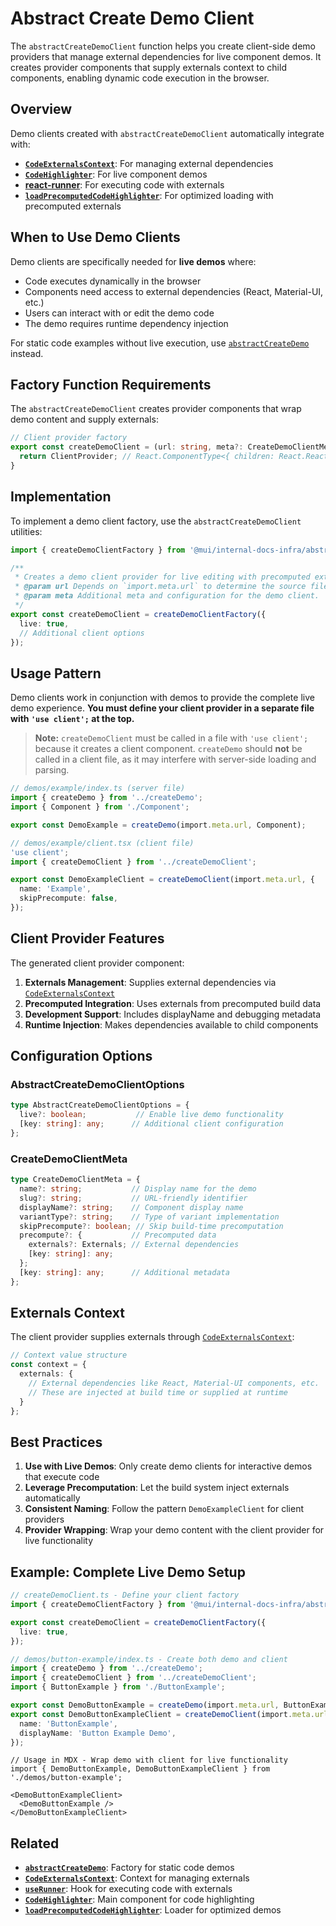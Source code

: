 # Abstract Create Demo Client

The `abstractCreateDemoClient` function helps you create client-side demo providers that manage external dependencies for live component demos. It creates provider components that supply externals context to child components, enabling dynamic code execution in the browser.

## Overview

Demo clients created with `abstractCreateDemoClient` automatically integrate with:

- **[`CodeExternalsContext`](../../components/code-externals-context/page.mdx)**: For managing external dependencies
- **[`CodeHighlighter`](../../components/code-highlighter/page.mdx)**: For live component demos
- **[react-runner](https://github.com/oku-ui/react-runner)**: For executing code with externals
- **[`loadPrecomputedCodeHighlighter`](../load-precomputed-code-highlighter/page.mdx)**: For optimized loading with precomputed externals

## When to Use Demo Clients

Demo clients are specifically needed for **live demos** where:

- Code executes dynamically in the browser
- Components need access to external dependencies (React, Material-UI, etc.)
- Users can interact with or edit the demo code
- The demo requires runtime dependency injection

For static code examples without live execution, use [`abstractCreateDemo`](../abstract-create-demo/page.mdx) instead.

## Factory Function Requirements

The `abstractCreateDemoClient` creates provider components that wrap demo content and supply externals:

```ts
// Client provider factory
export const createDemoClient = (url: string, meta?: CreateDemoClientMeta) => {
  return ClientProvider; // React.ComponentType<{ children: React.ReactNode }>
}
```

## Implementation

To implement a demo client factory, use the `abstractCreateDemoClient` utilities:

```ts
import { createDemoClientFactory } from '@mui/internal-docs-infra/abstractCreateDemoClient';

/**
 * Creates a demo client provider for live editing with precomputed externals.
 * @param url Depends on `import.meta.url` to determine the source file location.
 * @param meta Additional meta and configuration for the demo client.
 */
export const createDemoClient = createDemoClientFactory({
  live: true,
  // Additional client options
});
```

## Usage Pattern

Demo clients work in conjunction with demos to provide the complete live demo experience. **You must define your client provider in a separate file with `'use client';` at the top.**

> **Note:** `createDemoClient` must be called in a file with `'use client';` because it creates a client component. `createDemo` should **not** be called in a client file, as it may interfere with server-side loading and parsing.

```ts
// demos/example/index.ts (server file)
import { createDemo } from '../createDemo';
import { Component } from './Component';

export const DemoExample = createDemo(import.meta.url, Component);
```

```ts
// demos/example/client.tsx (client file)
'use client';
import { createDemoClient } from '../createDemoClient';

export const DemoExampleClient = createDemoClient(import.meta.url, {
  name: 'Example',
  skipPrecompute: false,
});
```

## Client Provider Features

The generated client provider component:

1. **Externals Management**: Supplies external dependencies via [`CodeExternalsContext`](../../components/code-externals-context/page.mdx)
2. **Precomputed Integration**: Uses externals from precomputed build data
3. **Development Support**: Includes displayName and debugging metadata
4. **Runtime Injection**: Makes dependencies available to child components

## Configuration Options

### AbstractCreateDemoClientOptions

```ts
type AbstractCreateDemoClientOptions = {
  live?: boolean;           // Enable live demo functionality
  [key: string]: any;      // Additional client configuration
};
```

### CreateDemoClientMeta

```ts
type CreateDemoClientMeta = {
  name?: string;           // Display name for the demo
  slug?: string;           // URL-friendly identifier
  displayName?: string;    // Component display name
  variantType?: string;    // Type of variant implementation
  skipPrecompute?: boolean; // Skip build-time precomputation
  precompute?: {           // Precomputed data
    externals?: Externals; // External dependencies
    [key: string]: any;
  };
  [key: string]: any;      // Additional metadata
};
```

## Externals Context

The client provider supplies externals through [`CodeExternalsContext`](../../components/code-externals-context/page.mdx):

```ts
// Context value structure
const context = {
  externals: {
    // External dependencies like React, Material-UI components, etc.
    // These are injected at build time or supplied at runtime
  }
};
```

## Best Practices

1. **Use with Live Demos**: Only create demo clients for interactive demos that execute code
2. **Leverage Precomputation**: Let the build system inject externals automatically
3. **Consistent Naming**: Follow the pattern `DemoExampleClient` for client providers
4. **Provider Wrapping**: Wrap your demo content with the client provider for live functionality

## Example: Complete Live Demo Setup

```ts
// createDemoClient.ts - Define your client factory
import { createDemoClientFactory } from '@mui/internal-docs-infra/abstractCreateDemoClient';

export const createDemoClient = createDemoClientFactory({
  live: true,
});
```

```ts
// demos/button-example/index.ts - Create both demo and client
import { createDemo } from '../createDemo';
import { createDemoClient } from '../createDemoClient';
import { ButtonExample } from './ButtonExample';

export const DemoButtonExample = createDemo(import.meta.url, ButtonExample);
export const DemoButtonExampleClient = createDemoClient(import.meta.url, {
  name: 'ButtonExample',
  displayName: 'Button Example Demo',
});
```

```tsx
// Usage in MDX - Wrap demo with client for live functionality
import { DemoButtonExample, DemoButtonExampleClient } from './demos/button-example';

<DemoButtonExampleClient>
  <DemoButtonExample />
</DemoButtonExampleClient>
```

## Related

- **[`abstractCreateDemo`](../abstract-create-demo/page.mdx)**: Factory for static code demos
- **[`CodeExternalsContext`](../../components/code-externals-context/page.mdx)**: Context for managing externals
- **[`useRunner`](../../hooks/use-runner/page.mdx)**: Hook for executing code with externals
- **[`CodeHighlighter`](../../components/code-highlighter/page.mdx)**: Main component for code highlighting
- **[`loadPrecomputedCodeHighlighter`](../load-precomputed-code-highlighter/page.mdx)**: Loader for optimized demos
